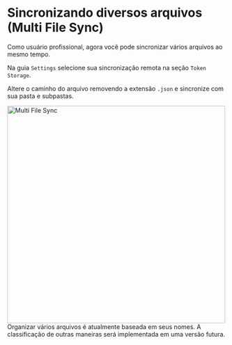 # Sincronizando diversos arquivos (Multi File Sync)

Como usuário profissional, agora você pode sincronizar vários arquivos ao mesmo tempo.

<ReactPlayer
  muted
  width="100%"
  height="auto"
  loop
  playing
  controls
  alt="multi-file sync"
  url="/multi-file.mov"
/>
 
Na guia `Settings` selecione sua sincronização remota na seção `Token Storage`.

Altere o caminho do arquivo removendo a extensão `.json` e sincronize com sua pasta e subpastas.

<img src="/multi-file.png" alt="Multi File Sync" width="500"/>


<Callout emoji="💡">
  Organizar vários arquivos é atualmente baseada em seus nomes. A classificação de outras maneiras será implementada em uma versão futura.
</Callout>



